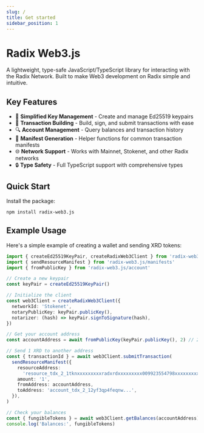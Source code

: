 ```yaml
---
slug: /
title: Get started
sidebar_position: 1
---
```


# Radix Web3.js

A lightweight, type-safe JavaScript/TypeScript library for interacting with the Radix Network. Built to make Web3 development on Radix simple and intuitive.

## Key Features

- 🔑 **Simplified Key Management** - Create and manage Ed25519 keypairs
- 💸 **Transaction Building** - Build, sign, and submit transactions with ease
- 🔍 **Account Management** - Query balances and transaction history
- 📝 **Manifest Generation** - Helper functions for common transaction manifests
- 🌐 **Network Support** - Works with Mainnet, Stokenet, and other Radix networks
- 🔒 **Type Safety** - Full TypeScript support with comprehensive types

## Quick Start

Install the package:

```shell
npm install radix-web3.js
```

## Example Usage

Here's a simple example of creating a wallet and sending XRD tokens:

```typescript
import { createEd25519KeyPair, createRadixWeb3Client } from 'radix-web3.js'
import { sendResourceManifest } from 'radix-web3.js/manifests'
import { fromPublicKey } from 'radix-web3.js/account'

// Create a new keypair
const keyPair = createEd25519KeyPair()

// Initialize the client
const web3Client = createRadixWeb3Client({
  networkId: 'Stokenet',
  notaryPublicKey: keyPair.publicKey(),
  notarizer: (hash) => keyPair.signToSignature(hash),
})

// Get your account address
const accountAddress = await fromPublicKey(keyPair.publicKey(), 2) // 2 = Stokenet

// Send 1 XRD to another address
const { transactionId } = await web3Client.submitTransaction(
  sendResourceManifest({
    resourceAddress:
      'resource_tdx_2_1tknxxxxxxxxxradxrdxxxxxxxxx009923554798xxxxxxxxxtfd2jc',
    amount: '1',
    fromAddress: accountAddress,
    toAddress: 'account_tdx_2_12yf3qp4feqnw...',
  }),
)

// Check your balances
const { fungibleTokens } = await web3Client.getBalances(accountAddress)
console.log('Balances:', fungibleTokens)
```
